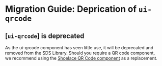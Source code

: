 # Migration Guide: Deprication of `ui-qrcode`

## [`ui-qrcode`] is deprecated

As the ui-qrcode component has seen little use, it will be deprecated and removed from the SDS Library. Should you require a QR code component, we recommend using the [Shoelace QR Code component](https://shoelace.style/components/qr-code) as a replacement.
